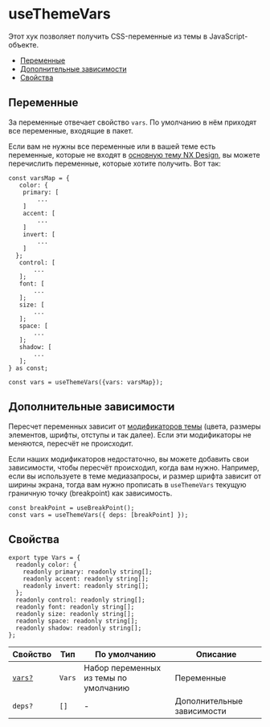 <Meta title="Hooks|useThemeVars" id="useThemeVars" />

# useThemeVars

Этот хук позволяет получить CSS-переменные из темы в JavaScript-объекте.

- [Переменные](#переменные)
- [Дополнительные зависимости](#дополнительные-зависимости)
- [Свойства](#свойства)

## Переменные

За переменные отвечает свойство `vars`. По умолчанию в нём приходят все переменные, входящие
в пакет.

Если вам не нужны все переменные или в вашей теме есть переменные, которые не входят
в [основную тему NX Design](/?path=/docs/components-theme--playground), вы можете перечислить переменные,
которые хотите получить. Вот так:

```tsx
const varsMap = {
   color: {
    primary: [
        ...
    ]
    accent: [
        ...
    ]
    invert: [
        ...
    ]
  };
   control: [
       ...
   ];
   font: [
       ...
   ];
   size: [
       ...
   ];
   space: [
       ...
   ];
   shadow: [
       ...
   ];
} as const;

const vars = useThemeVars({vars: varsMap});
```

## Дополнительные зависимости

Пересчет переменных зависит от [модификаторов темы](/?path=/docs/components-theme--playground#пресеты) (цвета, размеры элементов, шрифты, отступы и так далее). Если эти модификаторы не меняются, пересчёт не происходит.

Если наших модификаторов недостаточно, вы можете добавить свои зависимости,
чтобы пересчёт происходил, когда вам нужно. Например, если вы используете в теме медиазапросы, и размер шрифта зависит от ширины экрана, тогда вам нужно прописать в `useThemeVars` текущую граничную точку (breakpoint) как зависимость.

```tsx
const breakPoint = useBreakPoint();
const vars = useThemeVars({ deps: [breakPoint] });
```

## Свойства

```tsx
export type Vars = {
  readonly color: {
    readonly primary: readonly string[];
    readonly accent: readonly string[];
    readonly invert: readonly string[];
  };
  readonly control: readonly string[];
  readonly font: readonly string[];
  readonly size: readonly string[];
  readonly space: readonly string[];
  readonly shadow: readonly string[];
};
```

| Свойство               | Тип    | По умолчанию                          | Описание                   |
| ---------------------- | ------ | ------------------------------------- | -------------------------- |
| [`vars?`](#переменные) | `Vars` | Набор переменных из темы по умолчанию | Переменные                 |
| `deps?`                | `[]`   | -                                     | Дополнительные зависимости |
